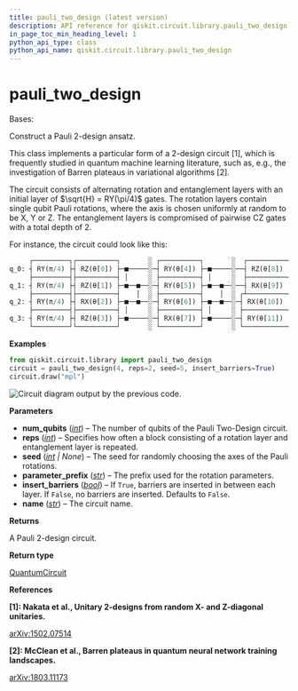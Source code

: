 ```yaml
---
title: pauli_two_design (latest version)
description: API reference for qiskit.circuit.library.pauli_two_design in the latest version of qiskit
in_page_toc_min_heading_level: 1
python_api_type: class
python_api_name: qiskit.circuit.library.pauli_two_design
---
```


<span id="pauli-two-design" />

# pauli\_two\_design

<Class id="qiskit.circuit.library.pauli_two_design" isDedicatedPage={true} github="https://github.com/Qiskit/qiskit/tree/stable/1.3/qiskit/circuit/library/n_local/pauli_two_design.py#L25-L112" signature="qiskit.circuit.library.pauli_two_design(num_qubits, reps=3, seed=None, insert_barriers=False, parameter_prefix='θ', name='PauliTwoDesign')" modifiers="class">
  Bases:

  Construct a Pauli 2-design ansatz.

  This class implements a particular form of a 2-design circuit \[1], which is frequently studied in quantum machine learning literature, such as, e.g., the investigation of Barren plateaus in variational algorithms \[2].

  The circuit consists of alternating rotation and entanglement layers with an initial layer of $\sqrt{H} = RY(\pi/4)$ gates. The rotation layers contain single qubit Pauli rotations, where the axis is chosen uniformly at random to be X, Y or Z. The entanglement layers is compromised of pairwise CZ gates with a total depth of 2.

  For instance, the circuit could look like this:

  ```python
       ┌─────────┐┌──────────┐       ░ ┌──────────┐       ░  ┌──────────┐
  q_0: ┤ RY(π/4) ├┤ RZ(θ[0]) ├─■─────░─┤ RY(θ[4]) ├─■─────░──┤ RZ(θ[8]) ├
       ├─────────┤├──────────┤ │     ░ ├──────────┤ │     ░  ├──────────┤
  q_1: ┤ RY(π/4) ├┤ RZ(θ[1]) ├─■──■──░─┤ RY(θ[5]) ├─■──■──░──┤ RX(θ[9]) ├
       ├─────────┤├──────────┤    │  ░ ├──────────┤    │  ░ ┌┴──────────┤
  q_2: ┤ RY(π/4) ├┤ RX(θ[2]) ├─■──■──░─┤ RY(θ[6]) ├─■──■──░─┤ RX(θ[10]) ├
       ├─────────┤├──────────┤ │     ░ ├──────────┤ │     ░ ├───────────┤
  q_3: ┤ RY(π/4) ├┤ RZ(θ[3]) ├─■─────░─┤ RX(θ[7]) ├─■─────░─┤ RY(θ[11]) ├
       └─────────┘└──────────┘       ░ └──────────┘       ░ └───────────┘
  ```

  **Examples**

  ```python
  from qiskit.circuit.library import pauli_two_design
  circuit = pauli_two_design(4, reps=2, seed=5, insert_barriers=True)
  circuit.draw("mpl")
  ```

  ![Circuit diagram output by the previous code.](/images/api/qiskit/qiskit-circuit-library-pauli_two_design-1.avif)

  **Parameters**

  *   **num\_qubits** ([*int*](https://docs.python.org/3/library/functions.html#int "(in Python v3.13)")) – The number of qubits of the Pauli Two-Design circuit.
  *   **reps** ([*int*](https://docs.python.org/3/library/functions.html#int "(in Python v3.13)")) – Specifies how often a block consisting of a rotation layer and entanglement layer is repeated.
  *   **seed** ([*int*](https://docs.python.org/3/library/functions.html#int "(in Python v3.13)") *| None*) – The seed for randomly choosing the axes of the Pauli rotations.
  *   **parameter\_prefix** ([*str*](https://docs.python.org/3/library/stdtypes.html#str "(in Python v3.13)")) – The prefix used for the rotation parameters.
  *   **insert\_barriers** ([*bool*](https://docs.python.org/3/library/functions.html#bool "(in Python v3.13)")) – If `True`, barriers are inserted in between each layer. If `False`, no barriers are inserted. Defaults to `False`.
  *   **name** ([*str*](https://docs.python.org/3/library/stdtypes.html#str "(in Python v3.13)")) – The circuit name.

  **Returns**

  A Pauli 2-design circuit.

  **Return type**

  [QuantumCircuit](qiskit.circuit.QuantumCircuit "qiskit.circuit.QuantumCircuit")

  **References**

  **\[1]: Nakata et al., Unitary 2-designs from random X- and Z-diagonal unitaries.**

  [arXiv:1502.07514](https://arxiv.org/pdf/1502.07514.pdf)

  **\[2]: McClean et al., Barren plateaus in quantum neural network training landscapes.**

  [arXiv:1803.11173](https://arxiv.org/pdf/1803.11173.pdf)
</Class>

